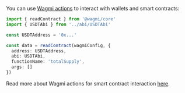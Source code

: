 You can use [Wagmi actions](https://wagmi.sh/core/api/actions/readContract) to interact with wallets and smart contracts:

```ts
import { readContract } from '@wagmi/core'
import { USDTAbi } from '../abi/USDTAbi'

const USDTAddress = '0x...'

const data = readContract(wagmiConfig, {
  address: USDTAddress,
  abi: USDTAbi,
  functionName: 'totalSupply',
  args: []
})
```

Read more about Wagmi actions for smart contract interaction [here](https://wagmi.sh/core/actions/readContract).
